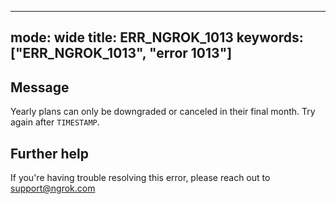 
---
mode: wide
title: ERR_NGROK_1013
keywords: ["ERR_NGROK_1013", "error 1013"]
---

## Message
Yearly plans can only be downgraded or canceled in their final month. Try again after `TIMESTAMP`.




## Further help
If you're having trouble resolving this error, please reach out to [support@ngrok.com](mailto:support@ngrok.com?subject=Help%20with%20ERR_NGROK_1013)

